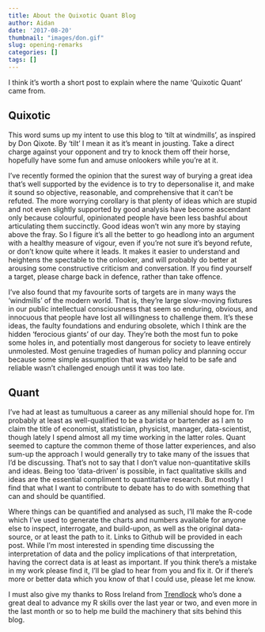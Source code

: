 ```yaml
---
title: About the Quixotic Quant Blog
author: Aidan
date: '2017-08-20'
thumbnail: "images/don.gif"
slug: opening-remarks
categories: []
tags: []
---
```


I think it’s worth a short post to explain where the name ‘Quixotic Quant’ came from.  

## Quixotic
This word sums up my intent to use this blog to 'tilt at windmills', as inspired by Don Qixote.  By 'tilt' I mean it as it's meant in jousting.  Take a direct charge against your opponent and try to knock them off their horse, hopefully have some fun and amuse onlookers while you're at it. 

I’ve recently formed the opinion that the surest way of burying a great idea that’s well supported by the evidence is to try to depersonalise it, and make it sound so objective, reasonable, and comprehensive that it can’t be refuted. The more worrying corollary is that plenty of ideas which are stupid and not even slightly supported by good analysis have become ascendant only because colourful, opinionated people have been less bashful about articulating them succinctly. Good ideas won’t win any more by staying above the fray.  So I figure it's all the better to go headlong into an argument with a healthy measure of vigour, even if you're not sure it's beyond refute, or don't know quite where it leads.  It makes it easier to understand and heightens the spectable to the onlooker, and will probably do better at arousing some constructive criticism and conversation.  If you find yourself a target, please charge back in defence, rather than take offence.

I've also found that my favourite sorts of targets are in many ways the 'windmills' of the modern world.  That is, they’re large slow-moving fixtures in our public intellectual consciousness that seem so enduring, obvious, and innocuous that people have lost all willingness to challenge them. It’s these ideas, the faulty foundations and enduring obsolete, which I think are the hidden 'ferocious giants' of our day. They're both the most fun to poke some holes in, and potentially most dangerous for society to leave entirely unmolested.  Most genuine tragedies of human policy and planning occur because some simple assumption that was widely held to be safe and reliable wasn't challenged enough until it was too late. 

## Quant
I've had at least as tumultuous a career as any millenial should hope for.  I'm probably at least as well-qualified to be a barista or bartender as I am to claim the title of economist, statistician, physicist, manager, data-scientist, though lately I spend almost all my time working in the latter roles.  Quant seemed to capture the common theme of those latter experiences, and also sum-up the approach I would generally try to take many of the issues that I'd be discussing.  That's not to say that I don't value non-quantitative skills and ideas.  Being too 'data-driven' is possible, in fact qualitative skills and ideas are the essential compliment to quantitative research.  But mostly I find that what I want to contribute to debate has to do with something that can and should be quantified. 

Where things can be quantified and analysed as such, I'll make the R-code which I've used to generate the charts and numbers available for anyone else to inspect, interrogate, and build-upon, as well as the original data-source, or at least the path to it.  Links to Github will be provided in each post.  While I'm most interested in spending time discussing the interpretation of data and the policy implications of that interpretation, having the correct data is at least as important.  If you think there's a mistake in my work please find it, I'll be glad to hear from you and fix it.  Or if there's more or better data which you know of that I could use, please let me know.

I must also give my thanks to Ross Ireland from [Trendlock](trendlock.com.au) who's done a great deal to advance my R skills over the last year or two, and even more in the last month or so to help me build the machinery that sits behind this blog. 